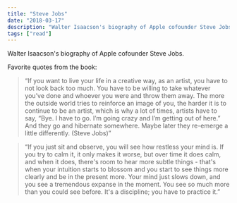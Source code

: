 ```yaml
---
title: "Steve Jobs"
date: "2018-03-17"
description: "Walter Isaacson's biography of Apple cofounder Steve Jobs."
tags: ["read"]
---
```


Walter Isaacson's biography of Apple cofounder Steve Jobs.

Favorite quotes from the book:

> “If you want to live your life in a creative way, as an artist, you have to not look back too much. You have to be willing to take whatever you’ve done and whoever you were and throw them away. The more the outside world tries to reinforce an image of you, the harder it is to continue to be an artist, which is why a lot of times, artists have to say, “Bye. I have to go. I’m going crazy and I’m getting out of here.” And they go and hibernate somewhere. Maybe later they re-emerge a little differently. (Steve Jobs)”

> “If you just sit and observe, you will see how restless your mind is. If you try to calm it, it only makes it worse, but over time it does calm, and when it does, there's room to hear more subtle things - that's when your intuition starts to blossom and you start to see things more clearly and be in the present more. Your mind just slows down, and you see a tremendous expanse in the moment. You see so much more than you could see before. It's a discipline; you have to practice it.”
